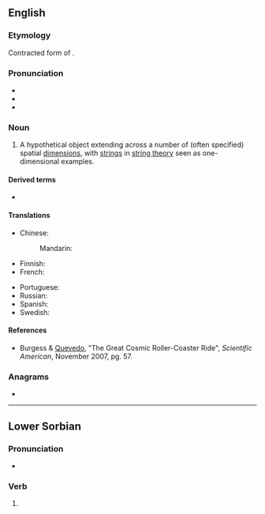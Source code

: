 {{also|Brane}}
==English==
{{wikipedia}}

===Etymology===
Contracted form of {{m|en|membrane}}.

===Pronunciation===
* {{IPA|/bɹeɪn/|lang=en}}
* {{homophones|brain|lang=en}}
* {{rhymes|eɪn|lang=en}}

===Noun===
{{en-noun}}

# {{lb|en|physics}} A hypothetical object extending across a number of (often specified) spatial [[dimension]]s, with [[strings]] in [[string theory]] seen as one-dimensional examples.

====Derived terms====
* {{l|en|black brane}}

====Translations====
{{trans-top|hypothetical object}}
* Chinese:
*: Mandarin: {{t+|cmn|膜|tr=mó}}
* Finnish: {{t|fi|braani}}
* French: {{t+|fr|brane|f}}
{{trans-mid}}
* Portuguese: {{t|pt|brana|f}}
* Russian: {{t|ru|брана|f|sc=Cyrl}}
* Spanish: {{t|es|brana|f}}
* Swedish: {{t+|sv|bran|n}}
{{trans-bottom}}

====References====
* Burgess & [[w:Fernando Quevedo|Quevedo]], "The Great Cosmic Roller-Coaster Ride", ''Scientific American'', November 2007, pg. 57.

===Anagrams===
* {{anagrams|en|Abner|Beran|Béarn|NBAer|Naber|baren|benar}}

----

==Lower Sorbian==

===Pronunciation===
* {{IPA|/ˈbranɛ/|[ˈbranə]|lang=dsb}}

===Verb===
{{head|dsb|participle form}}

# {{inflection of|brany||nom|and|acc|s|n|;|nom|and|acc|p|lang=dsb}}